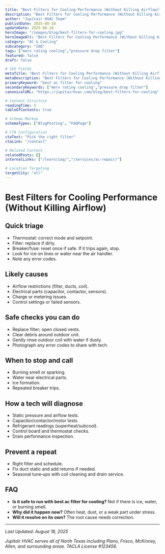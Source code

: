 ```yaml
---
title: "Best Filters for Cooling Performance (Without Killing Airflow)"
description: "Best Filters for Cooling Performance (Without Killing Airflow) — clear steps, practical detail, and when to call a pro in North Texas."
author: "Jupitair HVAC Team"
publishDate: 2025-08-18
updateDate: 2025-08-18
heroImage: "/images/blog/best-filters-for-cooling.jpg"
heroImageAlt: "Best Filters for Cooling Performance (Without Killing Airflow) - Jupitair HVAC"
category: "AC & Cooling"
subcategory: "IAQ"
tags: ["merv rating cooling","pressure drop filter"]
featured: false
draft: false

# SEO Fields
metaTitle: "Best Filters for Cooling Performance (Without Killing Airflow) | Jupitair HVAC"
metaDescription: "Best Filters for Cooling Performance (Without Killing Airflow) — clear steps, practical detail, and when to call a pro in North Texas."
primaryKeyword: "best ac filter for cooling"
secondaryKeywords: ["merv rating cooling","pressure drop filter"]
canonicalURL: "https://jupitairhvac.com/blog/best-filters-for-cooling"

# Content Structure
readingTime: 3
tableOfContents: true

# Schema Markup
schemaTypes: ["BlogPosting", "FAQPage"]

# CTA Configuration
ctaText: "Pick the right filter"
ctaLink: "/contact"

# Related Content
relatedPosts: []
internalLinks: ["/learn/iaq/","/services/ac-repair/"]

# Location Targeting
targetCity: "all"
---
```



# Best Filters for Cooling Performance (Without Killing Airflow)



## Quick triage
- Thermostat: correct mode and setpoint.
- Filter: replace if dirty.
- Breaker/fuse: reset once if safe. If it trips again, stop.
- Look for ice on lines or water near the air handler.
- Note any error codes.



<BlogCTA variant="inline" />
</div>

## Likely causes
- Airflow restrictions (filter, ducts, coil).
- Electrical parts (capacitor, contactor, sensors).
- Charge or metering issues.
- Control settings or failed sensors.


## Safe checks you can do
- Replace filter; open closed vents.
- Clear debris around outdoor unit.
- Gently rinse outdoor coil with water if dusty.
- Photograph any error codes to share with tech.


## When to stop and call
- Burning smell or sparking.
- Water near electrical parts.
- Ice formation.
- Repeated breaker trips.


## How a tech will diagnose
- Static pressure and airflow tests.
- Capacitor/contactor/motor tests.
- Refrigerant readings (superheat/subcool).
- Control board and thermostat checks.
- Drain performance inspection.


## Prevent a repeat
- Right filter and schedule.
- Fix duct static and add returns if needed.
- Seasonal tune‑ups with coil cleaning and drain service.


## FAQ
- **Is it safe to run with best ac filter for cooling?** Not if there is ice, water, or burning smell.
- **Why did it happen now?** Often heat, dust, or a weak part under stress.
- **Will it resolve on its own?** The root cause needs correction.

---

<BlogCTA variant="end" />

*Last Updated: August 18, 2025*

*Jupitair HVAC serves all of North Texas including Plano, Frisco, McKinney, Allen, and surrounding areas. TACLA License #123456.*
